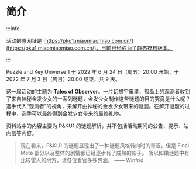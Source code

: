 # 简介

:::info

活动的原网址是 [https://pku1.miaomiaomiao.com.cn/](https://pku1.miaomiaomiao.com.cn/)，目前已经成为了静态存档版本。

:::

Puzzle and Key Universe 1 于 2022 年 6 月 24 日（周五）20:00 开始，于 2022 年 7 月 3 日（周日）20:00 结束，共 9 天。

这一届活动的主题为 **Tales of Observer**。一片幻想宇宙里，孤岛上的观测者收到了来自神秘金发少女的一系列谜题，金发少女制作这些谜题的目的究竟是什么呢？
选手代入“观测者”的视角，来解开由神秘的金发少女带来的谜题。在解开谜题的过程中，选手可以最终得到金发少女带来的最终礼物。

资料站中的内容主要为 P&KU1 的谜题解析，并不包括活动期间的公告、提示、站内信等内容。

> 现在看来，P&KU1 的谜题显现出了一种谜题风格转向时的青涩，但是 Final Meta 部分以及整体的剧情都已经逐步有了成熟的影子。
> 所以如果谜题中有比较雷人的地方，请各位看官多多包涵。
> —— Winfrid
